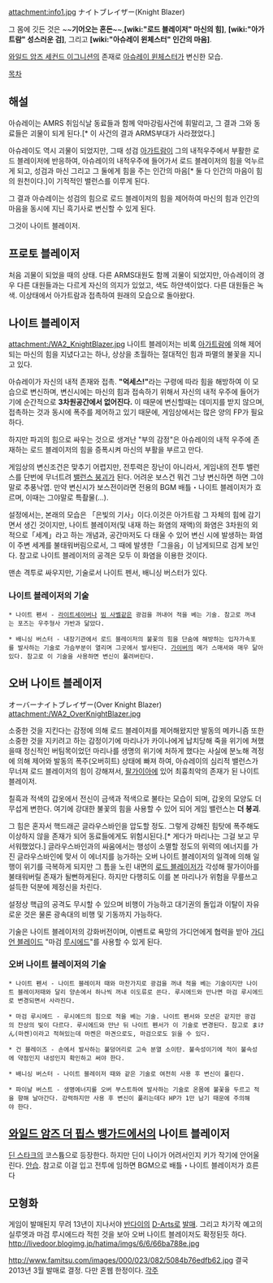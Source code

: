 attachment:info1.jpg
ナイトブレイザー(Knight Blazer)

그 몸에 깃든 것은 ~~'''기어오는 혼돈'''~~,'''[wiki:"로드 블레이저" 마신의 힘]''', '''[wiki:"아가트람" 성스러운 검]''', 그리고 '''[wiki:"아슈레이 윈체스터" 인간의 마음]'''.   

[[와일드 암즈 세컨드 이그니션]]의 존재로 [[아슈레이 윈체스터]]가 변신한 모습.

[[목차]]

== 해설 ==
아슈레이는 AMRS 취임식날 동료들과 함께 악마강림사건에 휘말리고, 그 결과 그와 동료들은 괴물이 되게 된다.[* 이 사건의 결과 ARMS부대가 사라졌었다.]

아슈레이도 역시 괴물이 되었지만, 그때 성검 [[아가트람]]이 그의 내적우주에서 부활한 로드 블레이저에 반응하여, 아슈레이의 내적우주에 들어가서 로드 블레이저의 힘을 억누르게 되고, 성검과 마신 그리고 그 둘에게 힘을 주는 인간의 마음[* 둘 다 인간의 마음이 힘의 원천이다.]이 기적적인 밸런스를 이루게 된다.

그 결과 아슈레이는 성검의 힘으로 로드 블레이저의 힘을 제어하여 마신의 힘과 인간의 마음을 동시에 지닌 흑기사로 변신할 수 있게 된다.

그것이 나이트 블레이저.

== 프로토 블레이저 ==
처음 괴물이 되었을 때의 상태. 다른 ARMS대원도 함께 괴물이 되었지만, 아슈레이의 경우 다른 대원들과는 다르게 자신의 의지가 있었고, 색도 하얀색이었다. 다른 대원들은 녹색. 이상태에서 아가트람과 접촉하여 원래의 모습으로 돌아왔다.

== 나이트 블레이저 ==
attachment:/WA2_KnightBlazer.jpg
나이트 블레이저는 비록 [[아가트람]]에 의해 제어되는 마신의 힘을 지녔다고는 하나, 상상을 초월하는 절대적인 힘과 파멸의 불꽃을 지니고 있다.

아슈레이가 자신의 내적 존재와 접촉. '''"억세스!"'''라는 구령에 따라 힘을 해방하여 이 모습으로 변신하며, 변신시에는 마신의 힘과 접속하기 위해서 자신의 내적 우주에 들어가기에 순간적으로 '''3차원공간에서 없어진다.''' 이 때문에 변신할때는 데미지를 받지 않으며, 접촉하는 것과 동시에 폭주를 제어하고 있기 때문에, 게임상에서는 많은 양의 FP가 필요하다.

하지만 파괴의 힘으로 싸우는 것으로 생겨난 "부의 감정"은 아슈레이의 내적 우주에 존재하는 로드 블레이저의 힘을 증폭시켜 마신의 부활을 부르고 만다.

게임상의 변신조건은 맞추기 어렵지만, 전투력은 장난이 아니라서, 게임내의 전투 밸런스를 단번에 무너트려 [[밸런스 붕괴]]가 된다. 어려운 보스건 뭐건 그냥 변신하면 하면 그야말로 추풍낙엽. 만약 변신시가 보스전이라면 전용의 BGM 배틀・나이트 블레이저가 흐르며, 이때는 그야말로 특촬물(…).

설정에서는, 본래의 모습은 「은빛의 기사」이다.이것은 아가트람 그 자체의 힘에 감기면서 생긴 것이지만, 나이트 블레이저(및 내재 하는 화염의 재액)의 화염은 3차원의 외적으로「세계」라고 하는 개념과, 공간마저도 다 태울 수 있어 변신 시에 발생하는 화염이 주변 세계를 불태워버림으로서, 그 때에 발생한「그을음」이 남게되므로 검게 보인다. 참고로 나이트 블레이저의 공격은 모두 이 화염을 이용한 것이다.

맨손 격투로 싸우지만, 기술로서 나이트 펜서, 배니싱 버스터가 있다.
=== 나이트 블레이저의 기술 ===
 * 나이트 펜서 - [[라이트세이버]]나 [[빔 사벨]]같은 광검을 꺼내어 적을 베는 기술. 참고로 꺼내는 포즈는 우주형사 갸반과 닮았다.

 * 배니싱 버스터 - 내장기관에서 로드 블레이저의 불꽃의 힘을 단숨에 해방하는 입자가속포를 발사하는 기술로 가슴부분이 열리며 그곳에서 발사된다. [[가이버]]의 메가 스매셔와 매우 닮아있다. 참고로 이 기술을 사용하면 변신이 풀려버린다.

== 오버 나이트 블레이저 ==
オーバーナイトブレイザー(Over Knight Blazer)
attachment:/WA2_OverKnightBlazer.jpg

소중한 것을 지킨다는 감정에 의해 로드 블레이저를 제어해왔지만 발동의 메카니즘 또한 소중한 것을 지키려고 하는 감정이기에 마리나가 카이나에게 납치당해 죽을 위기에 쳐했을때 정신적인 버팀목이었던 마리나를 생명의 위기에 처하게 했다는 사실에 분노해 격정에 의해 제어와 발동의 폭주(오버히트) 상태에 빠져 하여, 아슈레이의 심리적 밸런스가 무너져 로드 블레이저의 힘이 강해져서, [[팔가이아]]에 있어 최흉최악의 존재가 된 나이트 블레이저.

칠흑과 적색의 갑옷에서 전신이 금색과 적색으로 불타는 모습이 되며, 갑옷의 모양도 더 무섭게 변한다. 여기에 강대한 불꽃의 힘을 사용할 수 있어 되어 게임 밸런스는 '''더 붕괴'''.

그 힘은 혼자서 핵드래곤 글라우스바인을 압도할 정도. 그렇게 강해진 힘탓에 폭주해도 이상하지 않을 존재가 되어 동료들에게도 위험시된다.[* 게다가 마리나는 그걸 보고 무서워했었다.] 글라우스바인과의 싸움에서는 행성이 소멸할 정도의 위력의 에너지를 가진 글라우스바인에 맞서 이 에너지를 능가하는 오버 나이트 블레이저의 일격에 의해 일행이 위기를 극복하게 되지만 그 틈을 노린 내면의 [[로드 블레이저]]가 각성해 팔가이아를 불태워버릴 존재가 될뻔하게된다. 하지만 다행히도 이를 본 마리나가 위험을 무릎쓰고 설득한 덕분에 제정신을 차린다.

설정상 핵급의 공격도 무시할 수 있으며 비행이 가능하고 대기권의 돌입과 이탈이 자유로운 것은 물론 광속대의 비행 및 기동까지 가능하다.

기술은 나이트 블레이저의 강화버전이며, 이벤트로 욕망의 가디언에게 협력을 받아 [[가디언 블레이드]] "마검 [[루시에드]]"를 사용할 수 있게 된다.
=== 오버 나이트 블레이저의 기술 ===
 * 나이트 펜서 - 나이트 블레이저 때와 마찬가지로 광검을 꺼내 적을 베는 기술이지만 나이트 블레이저때와 달리 양손에서 하나씩 꺼내 이도류로 쓴다. 루시에드와 만나면 마검 루시에드로 변경되면서 사라진다.

 * 마검 루시에드 - 루시에드의 힘으로 적을 베는 기술. 나이트 펜서와 모션은 같지만 광검의 잔상의 빛이 다르다. 루시에드와 만난 뒤 나이트 펜서가 이 기술로 변경된다. 참고로 まけん(마켄)이라고 적혀있는데 마켄은 마견으로도, 마검으로도 읽을 수 있다.

 * 건 블레이즈 - 손에서 발사하는 불덩어리로 고속 분열 소이탄. 불속성이기에 적이 불속성에 약점인지 내성인지 확인하고 써야 한다.

 * 배니싱 버스터 - 나이트 블레이저 때와 같은 기술로 여전히 사용 후 변신이 풀린다.

 * 파이날 버스트 - 생명에너지를 오버 부스트하여 발사하는 기술로 온몸에 불꽃을 두르고 적을 향해 날아간다. 강력하지만 사용 후 변신이 풀리는데다 HP가 1만 남기 때문에 주의해야 한다.

== [[와일드 암즈 더 핍스 뱅가드]]에서의 나이트 블레이저 ==
[[딘 스타크]]의 코스튬으로 등장한다. 하지만 딘이 나이가 어려서인지 키가 작기에 안어울린다. [[안습]]. 참고로 이걸 입고 전투에 임하면 BGM으로 배틀・나이트 블레이저가 흐른다

== 모형화 ==
게임이 발매된지 무려 13년이 지나서야 [[반다이]]의 [[D-Arts]]로 [http://www.amazon.co.jp/exec/obidos/ASIN/B007T3VGTU/yutochan-22/ref=nosim/ 발매]. 그리고 차기작 예고의 실루엣과 마검 루시에드라 적힌 것을 보아 오버 나이트 블레이저도 확정된듯 하다.
http://livedoor.blogimg.jp/hatima/imgs/6/6/66ba788e.jpg

http://www.famitsu.com/images/000/023/082/5084b76edfb62.jpg
결국 2013년 3월 발매로 결정. 다만 혼웹 한정이다.
[[각주]]
